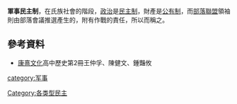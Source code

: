 {{Democracy}}
'''軍事民主制'''，在氏族社會的階段，[[政治|政治]]是[[民主制|民主制]]，財產是[[公有制|公有制]]，而[[部落聯盟|部落聯盟]]領袖則由部落會議推選產生的，附有作戰的責任，所以而稱之。

== 參考資料 ==
* [[康熹文化|康熹文化]]高中歷史第2冊王仲孚、陳健文、鍾豔攸

{{DEFAULTSORT:J{{{subst:PAGENAME}}}}}
[[Category:各类型民主|Category:各类型民主]]
[[category:军事|category:军事]]